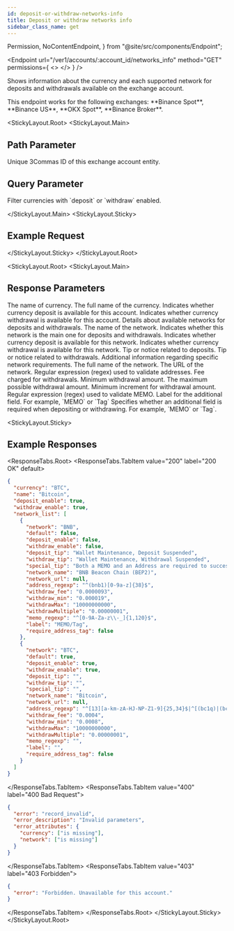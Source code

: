 ```yaml
---
id: deposit-or-withdraw-networks-info
title: Deposit or withdraw networks info
sidebar_class_name: get
---
```


  Permission,
  NoContentEndpoint,
} from "@site/src/components/Endpoint";

<Endpoint
  url="/ver1/accounts/:account_id/networks_info"
  method="GET"
  permissions={
    <>
      <Permission title="Permission" description="ACCOUNTS_READ" />
      <Permission title="Security" description="SIGNED" />
    </>
  }
/>

Shows information about the currency and each supported network for deposits and withdrawals available on the exchange account.

<Informer variant="info">
  This endpoint works for the following exchanges: **Binance Spot**, **Binance
  US**, **OKX Spot**, **Binance Broker**.
</Informer>

<Separator />

<StickyLayout.Root>
<StickyLayout.Main>

## Path Parameter

<ApiParam name="account_id" type="integer" id="account_id" required>
  Unique 3Commas ID of this exchange account entity.
</ApiParam>

## Query Parameter

<ApiParam name="purpose" type="integer" id="purpose" required>
  Filter currencies with `deposit` or `withdraw` enabled.
</ApiParam>

</StickyLayout.Main>
<StickyLayout.Sticky>

## Example Request

<NoContentEndpoint
  method="GET"
  endpoint="/ver1/accounts/12345678/networks_info"
/>

</StickyLayout.Sticky>
</StickyLayout.Root>

<StickyLayout.Root>
<StickyLayout.Main>

## Response Parameters

<ApiParam name="currency" type="integer" id="currency">
  The name of currency.
</ApiParam>

<ApiParam name="name" type="integer" id="name">
  The full name of the currency.
</ApiParam>

<ApiParam name="deposit_enable" type="boolean" id="deposit_enable">
  Indicates whether currency deposit is available for this account.
</ApiParam>

<ApiParam name="withdraw_enable" type="boolean" id="withdraw_enable">
  Indicates whether currency withdrawal is available for this account.
</ApiParam>

<ApiParam name="network_list" type="object" id='network_list'>
  Details about available networks for deposits and withdrawals.
  <CollapsibleNestedParams>
    <ApiParam name='network' type='string' id='network'>
      The name of the network.
    </ApiParam>
    <ApiParam name='default' type='boolean' id='default'>
      Indicates whether this network is the main one for deposits and withdrawals.
    </ApiParam>
    <ApiParam name='deposit_enable' type='boolean' id='deposit_enable'>
      Indicates whether currency deposit is available for this network.
    </ApiParam>
    <ApiParam name='withdraw_enable' type='boolean' id='withdraw_enable'>
      Indicates whether currency withdrawal is available for this network.
    </ApiParam>
    <ApiParam name='deposit_tip' type='string or null' id='deposit_tip'>
      Tip or notice related to deposits.
    </ApiParam>
    <ApiParam name='withdraw_tip' type='string or null' id='withdraw_tip'>
      Tip or notice related to withdrawals.
    </ApiParam>
    <ApiParam name='special_tip' type='string or null' id='special_tip'>
      Additional information regarding specific network requirements.
    </ApiParam>
    <ApiParam name='network_name' type='string or null' id='network_name'>
      The full name of the network.
    </ApiParam>
    <ApiParam name='network_url' type='string or null' id='network_url'>
      The URL of the network.
    </ApiParam>
    <ApiParam name='address_regexp' type='string or null' id='address_regexp'>
      Regular expression (regex) used to validate addresses.
    </ApiParam>
    <ApiParam name='withdraw_fee' type='string or null' id='withdraw_fee'>
      Fee charged for withdrawals.
    </ApiParam>
    <ApiParam name='withdraw_min' type='string or null' id='withdraw_min'>
      Minimum withdrawal amount.
    </ApiParam>
    <ApiParam name='withdrawMax' type='string or null' id='withdrawMax'>
      The maximum possible withdrawal amount.
    </ApiParam>
    <ApiParam name='withdrawMultiple' type='string or null' id='withdrawMultiple'>
      Minimum increment for withdrawal amount.
    </ApiParam>
    <ApiParam name='memo_regexp' type='string or null' id='memo_regexp'>
      Regular expression (regex) used to validate MEMO.
    </ApiParam>
    <ApiParam name='label' type='string or null' id='label'>
      Label for the additional field. For example, `MEMO` or `Tag`
    </ApiParam>
    <ApiParam name='require_address_tag' type='boolean' id='require_address_tag'>
      Specifies whether an additional field is required when depositing or withdrawing. For example, `MEMO` or `Tag`.
    </ApiParam>
  </CollapsibleNestedParams>
</ApiParam>
</StickyLayout.Main>

<StickyLayout.Sticky>

## Example Responses

<ResponseTabs.Root>
<ResponseTabs.TabItem value="200" label="200 OK" default>

```json
{
  "currency": "BTC",
  "name": "Bitcoin",
  "deposit_enable": true,
  "withdraw_enable": true,
  "network_list": [
    {
      "network": "BNB",
      "default": false,
      "deposit_enable": false,
      "withdraw_enable": false,
      "deposit_tip": "Wallet Maintenance, Deposit Suspended",
      "withdraw_tip": "Wallet Maintenance, Withdrawal Suspended",
      "special_tip": "Both a MEMO and an Address are required to successfully deposit your BEP2-BTCB tokens to Binance.",
      "network_name": "BNB Beacon Chain (BEP2)",
      "network_url": null,
      "address_regexp": "^(bnb1)[0-9a-z]{38}$",
      "withdraw_fee": "0.0000093",
      "withdraw_min": "0.000019",
      "withdrawMax": "10000000000",
      "withdrawMultiple": "0.00000001",
      "memo_regexp": "^[0-9A-Za-z\\-_]{1,120}$",
      "label": "MEMO/Tag",
      "require_address_tag": false
    },
    {
      "network": "BTC",
      "default": true,
      "deposit_enable": true,
      "withdraw_enable": true,
      "deposit_tip": "",
      "withdraw_tip": "",
      "special_tip": "",
      "network_name": "Bitcoin",
      "network_url": null,
      "address_regexp": "^[13][a-km-zA-HJ-NP-Z1-9]{25,34}$|^[(bc1q)|(bc1p)][0-9A-Za-z]{37,62}$",
      "withdraw_fee": "0.0004",
      "withdraw_min": "0.0008",
      "withdrawMax": "10000000000",
      "withdrawMultiple": "0.00000001",
      "memo_regexp": "",
      "label": "",
      "require_address_tag": false
    }
  ]
}
```

</ResponseTabs.TabItem>
<ResponseTabs.TabItem value="400" label="400 Bad Request">

```json
{
  "error": "record_invalid",
  "error_description": "Invalid parameters",
  "error_attributes": {
    "currency": ["is missing"],
    "network": ["is missing"]
  }
}
```

</ResponseTabs.TabItem>
<ResponseTabs.TabItem value="403" label="403 Forbidden">

```json
{
  "error": "Forbidden. Unavailable for this account."
}
```

</ResponseTabs.TabItem>
</ResponseTabs.Root>
</StickyLayout.Sticky>
</StickyLayout.Root>
